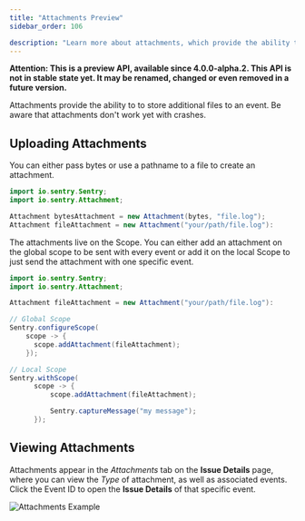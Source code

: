 ```yaml
---
title: "Attachments Preview"
sidebar_order: 106

description: "Learn more about attachments, which provide the ability to store additional files to an event."
---
```


__Attention: This is a preview API, available since 4.0.0-alpha.2. This API is not in stable state yet. It may be renamed, changed or even removed in a future version.__

Attachments provide the ability to to store additional files to an event. Be aware that attachments don't work yet with crashes.


## Uploading Attachments

You can either pass bytes or use a pathname to a file to create an attachment.

```java
import io.sentry.Sentry;
import io.sentry.Attachment;

Attachment bytesAttachment = new Attachment(bytes, "file.log");
Attachment fileAttachment = new Attachment("your/path/file.log"):
```

The attachments live on the <PlatformLink to="/enriching-events/scopes/">Scope</PlatformLink>. You can either add an attachment on the global scope to be sent with every event or add it on the <PlatformLink to="/enriching-events/scopes/#local-scopes">local Scope</PlatformLink> to just send the attachment with one specific event.


```java
import io.sentry.Sentry;
import io.sentry.Attachment;

Attachment fileAttachment = new Attachment("your/path/file.log"):

// Global Scope
Sentry.configureScope(
    scope -> {
      scope.addAttachment(fileAttachment);
    });

// Local Scope
Sentry.withScope(
      scope -> {
          scope.addAttachment(fileAttachment);

          Sentry.captureMessage("my message");
      });
```


## Viewing Attachments

Attachments appear in the _Attachments_ tab on the **Issue Details** page, where you can view the _Type_ of attachment, as well as associated events. Click the Event ID to open the **Issue Details** of that specific event.

![Attachments Example](attachments-example.png)
